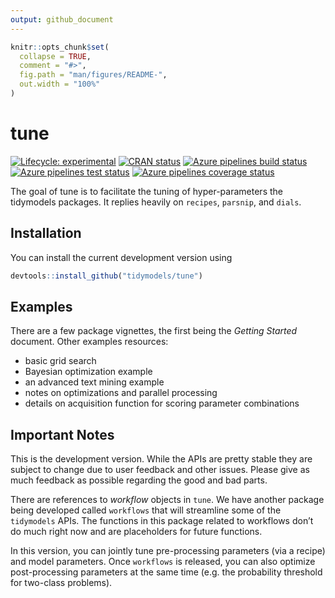 ```yaml
---
output: github_document
---
```


<!-- README.md is generated from README.Rmd. Please edit that file -->

```r
knitr::opts_chunk$set(
  collapse = TRUE,
  comment = "#>",
  fig.path = "man/figures/README-",
  out.width = "100%"
)
```
# tune

<!-- badges: start -->
[![Lifecycle: experimental](https://img.shields.io/badge/lifecycle-experimental-orange.svg)](https://www.tidyverse.org/lifecycle/#experimental)
[![CRAN status](https://www.r-pkg.org/badges/version/tune)](https://CRAN.R-project.org/package=tune)
[![Azure pipelines build status](https://img.shields.io/azure-devops/build/topepo/tune/2)](https://dev.azure.com/topepo/tune/_build/latest?definitionId=1&branchName=master)
[![Azure pipelines test status](https://img.shields.io/azure-devops/tests/topepo/tune/2?color=brightgreen&compact_message)](https://dev.azure.com/topepo/tune/_build/latest?definitionId=1&branchName=master)
[![Azure pipelines coverage status](https://img.shields.io/azure-devops/coverage/topepo/tune/2)](https://dev.azure.com/topepo/tune/_build/latest?definitionId=1&branchName=master)
<!-- badges: end -->

The goal of tune is to facilitate the tuning of hyper-parameters the tidymodels packages. It replies heavily on `recipes`, `parsnip`, and `dials`. 

## Installation

You can install the current development version using

```r
devtools::install_github("tidymodels/tune")
```

## Examples

There are a few package vignettes, the first being the _Getting Started_ document. Other examples resources:

 - basic grid search
 - Bayesian optimization example
 - an advanced text mining example
 - notes on optimizations and parallel processing
 - details on acquisition function for scoring parameter combinations
 
## Important Notes

This is the development version. While the APIs are pretty stable they are subject to change due to user feedback and other issues. Please give as much feedback as possible regarding the good and bad parts. 

There are references to _workflow_ objects in `tune`. We have another package being developed called `workflows` that will streamline some of the `tidymodels` APIs. The functions in this package related to workflows don't do much right now and are placeholders for future functions. 

In this version, you can jointly tune pre-processing parameters (via a recipe) and model parameters. Once `workflows` is released, you can also optimize post-processing parameters at the same time (e.g. the probability threshold for two-class problems). 

 
